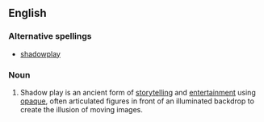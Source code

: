 ==English==

===Alternative spellings===
*[[shadowplay]]

===Noun===
{{wikipedia}}
{{en-noun}}

# Shadow play is an ancient form of [[storytelling]] and [[entertainment]] using [[opaque]], often articulated figures in front of an illuminated backdrop to create the illusion of moving images.